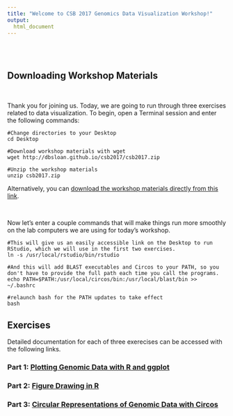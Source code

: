 ```yaml
---
title: "Welcome to CSB 2017 Genomics Data Visualization Workshop!"
output:
  html_document
---
```


<script>
   $(document).ready(function() {
     $head = $('#header');
     $head.prepend('<img src=\"exercises/Logo.png\" style=\"float: right;width: 250px;\"/>')
   });
</script>

\
\


## Downloading Workshop Materials

\

Thank you for joining us. Today, we are going to run through three exercises related to data visualization. To begin, open a Terminal session and enter the following commands:

<pre class="bash"><code>#Change directories to your Desktop
cd Desktop

#Download workshop materials with wget
wget http://dbsloan.github.io/csb2017/csb2017.zip

#Unzip the workshop materials
unzip csb2017.zip
</code></pre>


Alternatively, you can [download the workshop materials directly from this link](csb2017.zip).

\

Now let's enter a couple commands that will make things run more smoothly on the lab computers we are using for today's workshop.

<pre class="bash"><code>#This will give us an easily accessible link on the Desktop to run RStudio, which we will use in the first two exercises.
ln -s /usr/local/rstudio/bin/rstudio

#And this will add BLAST executables and Circos to your PATH, so you don't have to provide the full path each time you call the programs.
echo PATH=$PATH:/usr/local/circos/bin:/usr/local/blast/bin >> ~/.bashrc

#relaunch bash for the PATH updates to take effect
bash
</code></pre>


## Exercises


Detailed documentation for each of three exerecises can be accessed with the following links.

### Part 1: [Plotting Genomic Data with R and ggplot](exercises/ggplot/ggplot.html)

### Part 2: [Figure Drawing in R](exercises/r_figure_drawing/r_figure_drawing.html)

### Part 3: [Circular Representations of Genomic Data with Circos](exercises/circos/circos.html)

